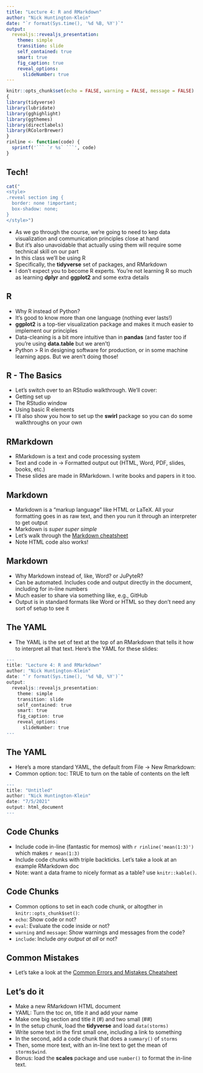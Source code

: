 ```yaml
---
title: "Lecture 4: R and RMarkdown"
author: "Nick Huntington-Klein"
date: "`r format(Sys.time(), '%d %B, %Y')`"
output:   
  revealjs::revealjs_presentation:
    theme: simple
    transition: slide
    self_contained: true
    smart: true
    fig_caption: true
    reveal_options:
      slideNumber: true
---
```


```r
knitr::opts_chunk$set(echo = FALSE, warning = FALSE, message = FALSE)
{
library(tidyverse)
library(lubridate)
library(gghighlight)
library(ggthemes)
library(directlabels)
library(RColorBrewer)
}
rinline <- function(code) {
  sprintf('``` `r %s` ```', code)
}
```

## Tech!

```r
cat("
<style>
.reveal section img {
  border: none !important;
  box-shadow: none;
}
</style>")
```

- As we go through the course, we're going to need to kep data visualization and communication principles close at hand
- But it's also unavoidable that actually using them will require some technical skill on our part
- In this class we'll be using R
- Specifically, the **tidyverse** set of packages, and RMarkdown
- I don't expect you to become R experts. You're not learning R so much as learning **dplyr** and **ggplot2** and some extra details

## R

- Why R instead of Python?
- It's good to know more than one language (nothing ever lasts!)
- **ggplot2** is a top-tier visualization package and makes it much easier to implement our principles
- Data-cleaning is a bit more intuitive than in **pandas** (and faster too if you're using **data.table** but we aren't)
- Python > R in designing software for production, or in some machine learning apps. But we aren't doing those!

## R - The Basics

- Let's switch over to an RStudio walkthrough. We'll cover:
- Getting set up
- The RStudio window
- Using basic R elements
- I'll also show you how to set up the **swirl** package so you can do some walkthroughs on your own

## RMarkdown

- RMarkdown is a text and code processing system
- Text and code in -> Formatted output out (HTML, Word, PDF, slides, books, etc.)
- These slides are made in RMarkdown. I write books and papers in it too.

## Markdown

- Markdown is a "markup language" like HTML or LaTeX. All your formatting goes in as raw text, and then you run it through an interpreter to get output
- Markdown is *super super simple*
- Let's walk through the [Markdown cheatsheet](https://github.com/adam-p/markdown-here/wiki/Markdown-Cheatsheet)
- Note HTML code also works!

## Markdown

- Why Markdown instead of, like, Word? or JuPyteR?
- Can be automated. Includes code and output directly in the document, including for in-line numbers
- Much easier to share via something like, e.g., GitHub
- Output is in standard formats like Word or HTML so they don't need any sort of setup to see it

## The YAML

- The YAML is the set of text at the top of an RMarkdown that tells it how to interpret all that text. Here's the YAML for these slides:

```r
---
title: "Lecture 4: R and RMarkdown"
author: "Nick Huntington-Klein"
date: "`r format(Sys.time(), '%d %B, %Y')`"
output:   
  revealjs::revealjs_presentation:
    theme: simple
    transition: slide
    self_contained: true
    smart: true
    fig_caption: true
    reveal_options:
      slideNumber: true
---
```

## The YAML

- Here's a more standard YAML, the default from File -> New Rmarkdown:
- Common option: toc: TRUE to turn on the table of contents on the left

```r
---
title: "Untitled"
author: "Nick Huntington-Klein"
date: "7/5/2021"
output: html_document
---
```

## Code Chunks

- Include code in-line (fantastic for memos) with `r rinline('mean(1:3)')` which makes `r mean(1:3)`
- Include code chunks with triple backticks. Let's take a look at an example RMarkdown doc
- Note: want a data frame to nicely format as a table? use `knitr::kable()`.

## Code Chunks

- Common options to set in each code chunk, or altogther in `knitr::opts_chunk$set()`:
- `echo`: Show code or not?
- `eval`: Evaluate the code inside or not?
- `warning` and `message`: Show warnings and messages from the code?
- `include`: Include *any output at all* or not?

## Common Mistakes

- Let's take a look at the [Common Errors and Mistakes Cheatsheet](https://nickch-k.github.io/DataCommSlides/Lecture_04_Common_R_Problems.html)

## Let's do it

- Make a new RMarkdown HTML document
- YAML: Turn the toc on, title it and add your name
- Make one big section and title it (#) and two small (##)
- In the setup chunk, load the **tidyverse** and load `data(storms)`
- Write some text in the first small one, including a link to something
- In the second, add a code chunk that does a `summary()` of `storms`
- Then, some more text, with an in-line text to get the mean of `storms$wind`.
- Bonus: load the **scales** package and use `number()` to format the in-line text.